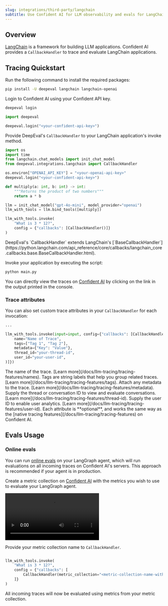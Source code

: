 ```yaml
---
slug: integrations/third-party/langchain
subtitle: Use Confident AI for LLM observability and evals for LangChain
---
```


## Overview

[LangChain](https://www.langchain.com/) is a framework for building LLM applications. Confident AI provides a `CallbackHandler` to trace and evaluate LangChain applications.

## Tracing Quickstart

<Steps>

<Step title="Install Dependencies">

Run the following command to install the required packages:

```bash
pip install -U deepeval langchain langchain-openai
```

</Step>

<Step title="Setup Confident AI Key">

Login to Confident AI using your Confident API key.

<CodeBlocks>

<CodeBlock language="bash">

```bash
deepeval login
```

</CodeBlock>

<CodeBlock language="python">

```python
import deepeval

deepeval.login("<your-confident-api-key>")

```

</CodeBlock>

</CodeBlocks>

</Step>

<Step title="Configure LangChain">

Provide DeepEval's `CallbackHandler` to your LangChain application's invoke method.

```python main.py {4, 18}
import os
import time
from langchain.chat_models import init_chat_model
from deepeval.integrations.langchain import CallbackHandler

os.environ["OPENAI_API_KEY"] = "<your-openai-api-key>"
deepeval.login("<your-confident-api-key>")

def multiply(a: int, b: int) -> int:
    """Returns the product of two numbers"""
    return a * b

llm = init_chat_model("gpt-4o-mini", model_provider="openai")
llm_with_tools = llm.bind_tools([multiply])

llm_with_tools.invoke(
    "What is 3 * 12?",
    config = {"callbacks": [CallbackHandler()]}
)
```

<Note>
  DeepEval's `CallbackHandler` extends LangChain's [`BaseCallbackHandler`](https://python.langchain.com/api_reference/core/callbacks/langchain_core.callbacks.base.BaseCallbackHandler.html).
</Note>
</Step>

<Step title="Run LangChain">

Invoke your application by executing the script:

```bash
python main.py
```

You can directly view the traces on [Confident AI](https://app.confident.ai) by clicking on the link in the output printed in the console.

</Step>

</Steps>

### Trace attributes

You can also set custom trace attributes in your `CallbackHandler` for each invocation:

```python main.py
...

llm_with_tools.invoke(input=input, config={"callbacks": [CallbackHandler(
    name="Name of Trace",
    tags=["Tag 1", "Tag 2"],
    metadata={"Key": "Value"},
    thread_id="your-thread-id",
    user_id="your-user-id",
)]})
```

<Accordion title='View Trace Attributes'>
<ParamField path="name" type="str" required={false}>
  The name of the trace. [Learn more](/docs/llm-tracing/tracing-features/names).
</ParamField>

<ParamField path="tags" type="List[str]" required={false}>
  Tags are string labels that help you group related traces. [Learn
  more](/docs/llm-tracing/tracing-features/tags).
</ParamField>

<ParamField path="metadata" type="Dict" required={false}>
  Attach any metadata to the trace. [Learn
  more](/docs/llm-tracing/tracing-features/metadata).
</ParamField>

<ParamField path="thread_id" type="str" required={false}>
  Supply the thread or conversation ID to view and evaluate conversations.
  [Learn more](/docs/llm-tracing/tracing-features/thread-id).
</ParamField>

<ParamField path="user_id" type="str" required={false}>
  Supply the user ID to enable user analytics. [Learn
  more](/docs/llm-tracing/tracing-features/user-id).
</ParamField>

<Info>
  Each attribute is **optional**, and works the same way as the [native tracing
  features](/docs/llm-tracing/tracing-features) on Confident AI.
</Info>
</Accordion>

## Evals Usage

### Online evals

You can run [online evals](/docs/llm-tracing/evaluations) on your LangGraph agent, which will run evaluations on all incoming traces on Confident AI's servers. This approach is recommended if your agent is in production.

<Steps>

<Step title="Create metric collection">

Create a metric collection on [Confident AI](https://app.confident.ai) with the metrics you wish to use to evaluate your LangGraph agent.

<Frame caption="Create metric collection">
  <video
    src="https://confident-docs.s3.us-east-1.amazonaws.com/integrations%3Athird-party-integrations%3Acreate-metric-collection-4k.mp4"
    autoPlay
  />
</Frame>

<Warning>
  Your metric collection should only contain the **task completion metric**,
  which is the only supported metric for LangChain.
</Warning>

</Step>

<Step title="Run evals">

Provide your metric collection name to `CallbackHandler`.

```python main.py {4}

llm_with_tools.invoke(
    "What is 3 * 12?",
    config = {"callbacks": [
        CallbackHandler(metric_collection="<metric-collection-name-with-task-completion>")
    ]}
)
```

<Success>
  All incoming traces will now be evaluated using metrics from your metric
  collection.
</Success>

</Step>
</Steps>
